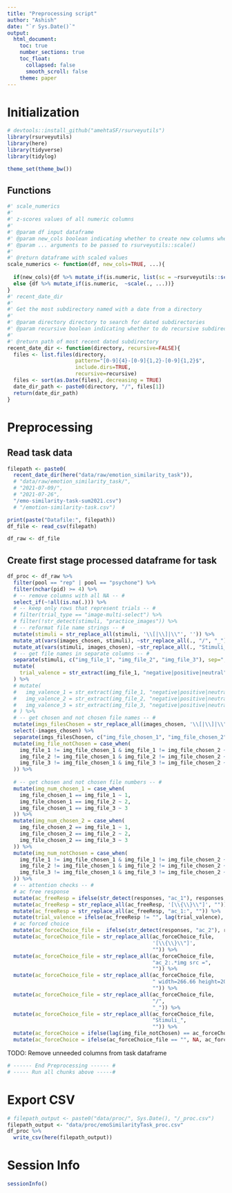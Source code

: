 ```yaml
---
title: "Preprocessing script"
author: "Ashish"
date: "`r Sys.Date()`"
output:
  html_document:
    toc: true
    number_sections: true
    toc_float:
      collapsed: false
      smooth_scroll: false
    theme: paper
---
```


# Initialization
```r
# devtools::install_github("amehtaSF/rsurveyutils")
library(rsurveyutils)
library(here)
library(tidyverse)
library(tidylog)

theme_set(theme_bw())
```


## Functions

```r
#' scale_numerics
#' 
#' z-scores values of all numeric columns
#' 
#' @param df input dataframe
#' @param new_cols boolean indicating whether to create new columns when scaling or scale in place
#' @param ... arguments to be passed to rsurveyutils::scale()
#'
#' @return dataframe with scaled values
scale_numerics <- function(df, new_cols=TRUE, ...){
  
  if(new_cols){df %>% mutate_if(is.numeric, list(sc = ~rsurveyutils::scale(., ...)))}
  else {df %>% mutate_if(is.numeric,  ~scale(., ...))}
}
#' recent_date_dir
#'
#' Get the most subdirectory named with a date from a directory
#'
#' @param directory directory to search for dated subdirectories
#' @param recursive boolean indicating whether to do recursive subdirectory search
#'
#' @return path of most recent dated subdirectory
recent_date_dir <- function(directory, recursive=FALSE){
  files <- list.files(directory, 
                      pattern="[0-9]{4}-[0-9]{1,2}-[0-9]{1,2}$",
                      include.dirs=TRUE,
                      recursive=recursive)
  files <- sort(as.Date(files), decreasing = TRUE)
  date_dir_path <- paste0(directory, "/", files[1])
  return(date_dir_path)
}
```

# Preprocessing

## Read task data
```r
filepath <- paste0(
  recent_date_dir(here("data/raw/emotion_similarity_task")),
  # "data/raw/emotion_similarity_task/",
  # "2021-07-09/",
  # "2021-07-26",
  "/emo-similarity-task-sum2021.csv")
  # "/emotion-similarity-task.csv")

print(paste("Datafile:", filepath))
df_file <- read_csv(filepath)

df_raw <- df_file 
```

## Create first stage processed dataframe for task

```r
df_proc <- df_raw %>% 
  filter(pool == "rep" | pool == "psychone") %>% 
  filter(nchar(pid) >= 4) %>% 
  # -- remove columns with all NA -- #
  select_if(~!all(is.na(.))) %>% 
  # -- keep only rows that represent trials -- #
  # filter(trial_type == "image-multi-select") %>% 
  # filter(!str_detect(stimuli, "practice_images")) %>% 
  # -- reformat file name strings -- #
  mutate(stimuli = str_replace_all(stimuli, '\\[|\\]|\\"', '')) %>% 
  mutate_at(vars(images_chosen, stimuli), ~str_replace_all(., "/", "_")) %>% 
  mutate_at(vars(stimuli, images_chosen), ~str_replace_all(., "Stimuli_", "")) %>% 
  # -- get file names in separate columns -- #
  separate(stimuli, c("img_file_1", "img_file_2", "img_file_3"), sep=",") %>% 
  mutate(
    trial_valence = str_extract(img_file_1, "negative|positive|neutral")
  ) %>% 
  # mutate(
  #   img_valence_1 = str_extract(img_file_1, "negative|positive|neutral"),
  #   img_valence_2 = str_extract(img_file_2, "negative|positive|neutral"),
  #   img_valence_3 = str_extract(img_file_3, "negative|positive|neutral"),
  # ) %>% 
  # -- get chosen and not chosen file names -- #
  mutate(imgs_filesChosen = str_replace_all(images_chosen, '\\[|\\]|\\"', '')) %>% 
  select(-images_chosen) %>% 
  separate(imgs_filesChosen, c("img_file_chosen_1", "img_file_chosen_2"), sep=",") %>% 
  mutate(img_file_notChosen = case_when(
    img_file_1 != img_file_chosen_1 & img_file_1 != img_file_chosen_2 ~ img_file_1,
    img_file_2 != img_file_chosen_1 & img_file_2 != img_file_chosen_2 ~ img_file_2,
    img_file_3 != img_file_chosen_1 & img_file_3 != img_file_chosen_2 ~ img_file_3
  )) %>%
  
  # -- get chosen and not chosen file numbers -- #
  mutate(img_num_chosen_1 = case_when(
    img_file_chosen_1 == img_file_1 ~ 1,
    img_file_chosen_1 == img_file_2 ~ 2,
    img_file_chosen_1 == img_file_3 ~ 3
  )) %>% 
  mutate(img_num_chosen_2 = case_when(
    img_file_chosen_2 == img_file_1 ~ 1,
    img_file_chosen_2 == img_file_2 ~ 2,
    img_file_chosen_2 == img_file_3 ~ 3
  )) %>% 
  mutate(img_num_notChosen = case_when(
    img_file_1 != img_file_chosen_1 & img_file_1 != img_file_chosen_2 ~ 1,
    img_file_2 != img_file_chosen_1 & img_file_2 != img_file_chosen_2 ~ 2,
    img_file_3 != img_file_chosen_1 & img_file_3 != img_file_chosen_2 ~ 3
  )) %>% 
  # -- attention checks -- #
  # ac free response
  mutate(ac_freeResp = ifelse(str_detect(responses, "ac_1"), responses, "")) %>% 
  mutate(ac_freeResp = str_replace_all(ac_freeResp, '[\\{\\}\\"]', "")) %>% 
  mutate(ac_freeResp = str_replace_all(ac_freeResp, "ac_1:", "")) %>% 
  mutate(trial_valence = ifelse(ac_freeResp != "", lag(trial_valence), trial_valence)) %>% 
  # ac forced choice
  mutate(ac_forceChoice_file =  ifelse(str_detect(responses, "ac_2"), responses, "")) %>% 
  mutate(ac_forceChoice_file = str_replace_all(ac_forceChoice_file, 
                                               '[\\{\\}\\"]', 
                                               "")) %>% 
  mutate(ac_forceChoice_file = str_replace_all(ac_forceChoice_file, 
                                               "ac_2:.*img src =", 
                                               "")) %>% 
  mutate(ac_forceChoice_file = str_replace_all(ac_forceChoice_file, 
                                               " width=266.66 height=200>",
                                               "")) %>%
  mutate(ac_forceChoice_file = str_replace_all(ac_forceChoice_file,
                                               "/", 
                                               "_")) %>% 
  mutate(ac_forceChoice_file = str_replace_all(ac_forceChoice_file, 
                                               "Stimuli_",
                                               "")) %>% 
  mutate(ac_forceChoice = ifelse(lag(img_file_notChosen) == ac_forceChoice_file, 1, 0)) %>% 
  mutate(ac_forceChoice = ifelse(ac_forceChoice_file == "", NA, ac_forceChoice)) 
```

TODO: Remove unneeded columns from task dataframe

```r
# ------ End Preprocessing ------ #
# ----- Run all chunks above -----#
```

# Export CSV
```r
# filepath_output <- paste0("data/proc/", Sys.Date(), "/_proc.csv")
filepath_output <- "data/proc/emoSimilarityTask_proc.csv"
df_proc %>% 
  write_csv(here(filepath_output))
```


# Session Info
```r
sessionInfo()
```
